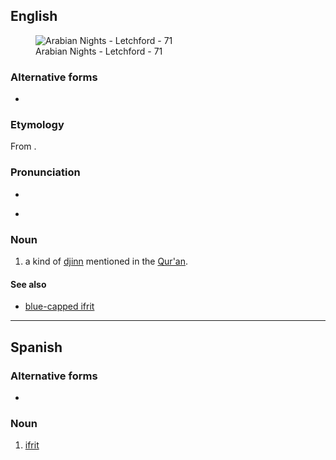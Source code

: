 ==English==
{{wp}}
[[File:Arabian Nights - Letchford - 71.jpg|thumb|Arabian Nights - Letchford - 71]]

===Alternative forms===
* {{alter|en|'ifrit|ʿifrīt|'afreet|'afret|'afrit|'efreet|'efret|'efrit|'ifreet|'ifret|afreet|afret|afrit|efreet|efret|efrit|ifreet|ifret|ifriet|ifrite}}

===Etymology===
From {{bor|en|ar|عِفْرِيت}}.

===Pronunciation===
* {{IPA|en|/ɪˈfɹiːt/}}
* {{a|nonstandard|spelling pronunciation}} {{IPA|en|/ˈɪf.ɹɪt/}}

===Noun===
{{en-noun}}

# {{lb|en|Islamic mythology}} a kind of [[djinn]] mentioned in the [[Qur'an]].

====See also====
* [[blue-capped ifrit]]

{{c|en|Islam}}

----

==Spanish==
{{wikipedia|lang=es}}

===Alternative forms===
* {{alter|en|'ifrit|afreet|'afreet|afret|'afret|afrit|'afrit|efret|'efret|efreet|'efreet|efrit|'efrit|ifret|'ifret|ifreet|'ifreet}}

===Noun===
{{es-noun|m}}

# {{lb|es|Islamic mythology}} [[#English|ifrit]]

{{C|es|Folklore|Islam|Mythological creatures}}